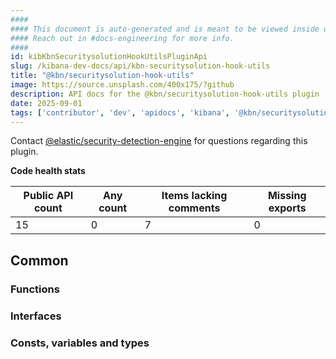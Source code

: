 ```yaml
---
####
#### This document is auto-generated and is meant to be viewed inside our experimental, new docs system.
#### Reach out in #docs-engineering for more info.
####
id: kibKbnSecuritysolutionHookUtilsPluginApi
slug: /kibana-dev-docs/api/kbn-securitysolution-hook-utils
title: "@kbn/securitysolution-hook-utils"
image: https://source.unsplash.com/400x175/?github
description: API docs for the @kbn/securitysolution-hook-utils plugin
date: 2025-09-01
tags: ['contributor', 'dev', 'apidocs', 'kibana', '@kbn/securitysolution-hook-utils']
---
```




Contact [@elastic/security-detection-engine](https://github.com/orgs/elastic/teams/security-detection-engine) for questions regarding this plugin.

**Code health stats**

| Public API count  | Any count | Items lacking comments | Missing exports |
|-------------------|-----------|------------------------|-----------------|
| 15 | 0 | 7 | 0 |

## Common

### Functions
<DocDefinitionList data={kbnSecuritysolutionHookUtilsObj.common.functions}/>

### Interfaces
<DocDefinitionList data={kbnSecuritysolutionHookUtilsObj.common.interfaces}/>

### Consts, variables and types
<DocDefinitionList data={kbnSecuritysolutionHookUtilsObj.common.misc}/>


